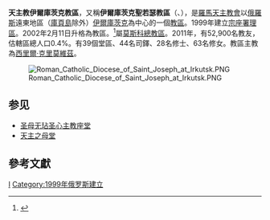 {{Infobox Roman Catholic diocese
|name = 伊爾庫茨克
|jurisdiction=教区
|latin = Dioecesis Ircutscanus Sancti Iosephi
|image = Собор Непорочного Сердца Божией Матери (Иркутск) 001.jpg
|caption =  聖母無玷聖心座堂 
|location = [[俄羅斯|俄羅斯]][[伊爾庫茨克|伊爾庫茨克]]
|territory = 
|population = 
|rite = [[罗马礼|罗马礼]]
|patron = 
|province = 
|established = 2002年
|cathedral = [[圣母无玷圣心主教座堂_(伊尔库茨克)|圣母无玷圣心主教座堂]]
|co-cathedral =
|leadership = 主教
|website = 
|pope = 
|patriarch=
|metropolitan = 
|ordinary = 西里爾·克里莫維茲
|coadjutor archbishop =
|coadjutor bishop =
|auxiliary =
|emeritus =
}}
'''天主教伊爾庫茨克教區'''，又稱'''伊爾庫茨克聖若瑟教區'''（{{lang-la|Dioecesis Ircutscanus Sancti Iosephi}}、{{lang-ru|Епархия Святого Иосифа в Иркутске}}），是[[羅馬天主教會|羅馬天主教會]]以[[俄羅斯|俄羅斯]]遠東地區（[[庫頁島|庫頁島]]除外）[[伊爾庫茨克|伊爾庫茨克]]為中心的一個[[教區|教區]]。1999年建立[[宗座署理區|宗座署理區]]。2002年2月11日升格為教區。<ref>{{cite news|publisher=[[天主教亞洲通訊社|天主教亞洲通訊社]]|date=2002年2月22日|title=教廷宣布在俄羅斯成立四教區，加強牧民工作|url=}}</ref>屬[[天主教莫斯科總教區|莫斯科總教區]]。2011年，有52,900名教友，估轄區總人口0.4%。有39個堂區、44名司鐸、28名修士、63名修女。教區主教為[[西里爾·克里莫維茲|西里爾·克里莫維茲]]。

[[File:Roman_Catholic_Diocese_of_Saint_Joseph_at_Irkutsk.PNG|thumb]]
==参见==
*[[圣母无玷圣心主教座堂_(伊尔库茨克)|圣母无玷圣心主教座堂]]
*[[天主之母堂_(海参崴)|天主之母堂]]

== 參考文獻 ==
<div class="references-small">
<references />
</div>

{{俄羅斯天主教教區}}
[[Category:俄羅斯天主教教區|I]]
[[Category:1999年俄罗斯建立|Category:1999年俄罗斯建立]]